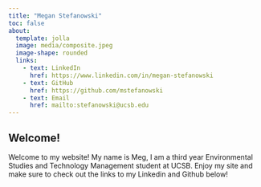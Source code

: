 ```yaml
---
title: "Megan Stefanowski"
toc: false
about: 
  template: jolla
  image: media/composite.jpeg
  image-shape: rounded
  links:
    - text: LinkedIn
      href: https://www.linkedin.com/in/megan-stefanowski 
    - text: GitHub
      href: https://github.com/mstefanowski
    - text: Email
      href: mailto:stefanowski@ucsb.edu
---
```




## Welcome!

Welcome to my website! My name is Meg, I am a third year Environmental Studies and Technology Management student at UCSB. Enjoy my site and make sure to check out the links to my Linkedin and Github below!
